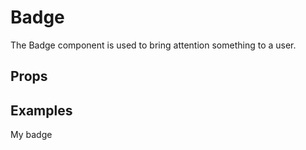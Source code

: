 
<Meta title="Components/Badge" component={Badge} />

# Badge

The Badge component is used to bring attention something to a user.

## Props

<Props of={Badge} />

## Examples

<Preview>
    <Story name="Default">
        <ThemeProvider>
            <Badge variant="primary">My badge</Badge>
        </ThemeProvider>
    </Story>
</Preview>
